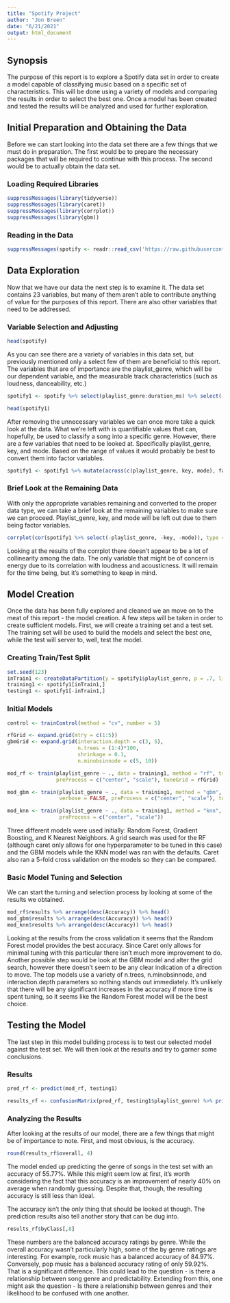 ```yaml
---
title: "Spotify Project"
author: "Jon Breen"
date: "6/21/2021"
output: html_document
---
```


## Synopsis

The purpose of this report is to explore a Spotify data set in order to create a model capable of classifying music based on a specific set of characteristics. This will be done using a variety of models and comparing the results in order to select the best one. Once a model has been created and tested the results will be analyzed and used for further exploration. 

## Initial Preparation and Obtaining the Data

Before we can start looking into the data set there are a few things that we must do in preparation. The first would be to prepare the necessary packages that will be required to continue with this process. The second would be to actually obtain the data set.

### Loading Required Libraries

```r
suppressMessages(library(tidyverse))
suppressMessages(library(caret))
suppressMessages(library(corrplot))
suppressMessages(library(gbm))
```

### Reading in the Data

```r
suppressMessages(spotify <- readr::read_csv('https://raw.githubusercontent.com/rfordatascience/tidytuesday/master/data/2020/2020-01-21/spotify_songs.csv'))
```

## Data Exploration

Now that we have our data the next step is to examine it. The data set contains 23 variables, but many of them aren't able to contribute anything of value for the purposes of this report. There are also other variables that need to be addressed.

### Variable Selection and Adjusting

```r
head(spotify)
```

As you can see there are a variety of variables in this data set, but previously mentioned only a select few of them are beneficial to this report. The variables that are of importance are the playlist_genre, which will be our dependent variable, and the measurable track characteristics (such as loudness, danceability, etc.)

```r
spotify1 <- spotify %>% select(playlist_genre:duration_ms) %>% select(-playlist_subgenre)

head(spotify1)
```

After removing the unnecessary variables we can once more take a quick look at the data. What we're left with is quantifiable values that can, hopefully, be used to classify a song into a specific genre. However, there are a few variables that need to be looked at. Specifically playlist_genre, key, and mode. Based on the range of values it would probably be best to convert them into factor variables.

```r
spotify1 <- spotify1 %>% mutate(across(c(playlist_genre, key, mode), factor))
```

### Brief Look at the Remaining Data
With only the appropriate variables remaining and converted to the proper data type, we can take a brief look at the remaining variables to make sure we can proceed. Playlist_genre, key, and mode will be left out due to them being factor variables.

```r
corrplot(cor(spotify1 %>% select(-playlist_genre, -key, -mode)), type = "upper", diag = FALSE)
```

Looking at the results of the corrplot there doesn't appear to be a lot of collinearity among the data. The only variable that might be of concern is energy due to its correlation with loudness and acousticness. It will remain for the time being, but it's something to keep in mind.

## Model Creation
Once the data has been fully explored and cleaned we an move on to the meat of this report - the model creation. A few steps will be taken in order to create sufficient models. First, we will create a training set and a test set. The training set will be used to build the models and select the best one, while the test will server to, well, test the model.

### Creating Train/Test Split

```r
set.seed(123)
inTrain1 <- createDataPartition(y = spotify1$playlist_genre, p = .7, list = FALSE)
training1 <- spotify1[inTrain1,]
testing1 <- spotify1[-inTrain1,]
```

### Initial Models

```r
control <- trainControl(method = "cv", number = 5)

rfGrid <- expand.grid(mtry = c(1:5))
gbmGrid <- expand.grid(interaction.depth = c(3, 5), 
                       n.trees = (1:4)*100, 
                       shrinkage = 0.1, 
                       n.minobsinnode = c(5, 10))

mod_rf <- train(playlist_genre ~ ., data = training1, method = "rf", trControl = control,
                preProcess = c("center", "scale"), tuneGrid = rfGrid)

mod_gbm <- train(playlist_genre ~ ., data = training1, method = "gbm", trControl = control,
                 verbose = FALSE, preProcess = c("center", "scale"), tuneGrid = gbmGrid)

mod_knn <- train(playlist_genre ~ ., data = training1, method = "knn", trControl = control,
                 preProcess = c("center", "scale"))
```

Three different models were used initially: Random Forest, Gradient Boosting, and K Nearest Neighbors. A grid search was used for the RF (although caret only allows for one hyperparameter to be tuned in this case) and the GBM models while the KNN model was ran with the defaults. Caret also ran a 5-fold cross validation on the models so they can be compared.

### Basic Model Tuning and Selection

We can start the turning and selection process by looking at some of the results we obtained.

```r
mod_rf$results %>% arrange(desc(Accuracy)) %>% head()
mod_gbm$results %>% arrange(desc(Accuracy)) %>% head()
mod_knn$results %>% arrange(desc(Accuracy)) %>% head()
```

Looking at the results from the cross validation it seems that the Random Forest model provides the best accuracy. Since Caret only allows for minimal tuning with this particular there isn't much more improvement to do. Another possible step would be look at the GBM model and alter the grid search, however there doesn't seem to be any clear indication of a direction to move. The top models use a variety of n.trees, n.minobsinnode, and interaction.depth parameters so nothing stands out immediately. It's unlikely that there will be any significant increases in the accuracy if more time is spent tuning, so it seems like the Random Forest model will be the best choice. 

## Testing the Model

The last step in this model building process is to test our selected model against the test set. We will then look at the results and try to garner some conclusions.

### Results

```r
pred_rf <- predict(mod_rf, testing1)

results_rf <- confusionMatrix(pred_rf, testing1$playlist_genre) %>% print()
```

### Analyzing the Results

After looking at the results of our model, there are a few things that might be of importance to note. First, and most obvious, is the accuracy.

```r
round(results_rf$overall, 4)
```

The model ended up predicting the genre of songs in the test set with an accuracy of 55.77%. While this might seem low at first, it's worth considering the fact that this accuracy is an improvement of nearly 40% on average when randomly guessing. Despite that, though, the resulting accuracy is still less than ideal.

The accuracy isn't the only thing that should be looked at though. The prediction results also tell another story that can be dug into.

```r
results_rf$byClass[,8]
```

These numbers are the balanced accuracy ratings by genre. While the overall accuracy wasn't particularly high, some of the by genre ratings are interesting. For example, rock music has a balanced accuracy of 84.97%. Conversely, pop music has a balanced accuracy rating of only 59.92%. That is a significant difference. This could lead to the question - is there a relationship between song genre and predictability. Extending from this, one might ask the question - Is there a relationship between genres and their likelihood to be confused with one another. 
